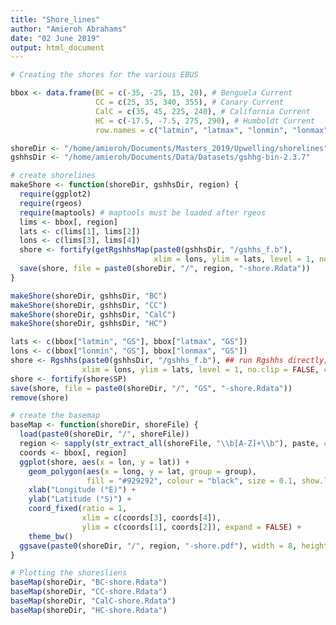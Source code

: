 ```yaml
---
title: "Shore_lines"
author: "Amieroh Abrahams"
date: "02 June 2019"
output: html_document
---
```


```r
# Creating the shores for the various EBUS

bbox <- data.frame(BC = c(-35, -25, 15, 20), # Benguela Current
                   CC = c(25, 35, 340, 355), # Canary Current
                   CalC = c(35, 45, 225, 240), # California Current
                   HC = c(-17.5, -7.5, 275, 290), # Humboldt Current
                   row.names = c("latmin", "latmax", "lonmin", "lonmax"))

shoreDir <- "/home/amieroh/Documents/Masters_2019/Upwelling/shorelines"
gshhsDir <- "/home/amieroh/Documents/Data/Datasets/gshhg-bin-2.3.7"

# create shorelines
makeShore <- function(shoreDir, gshhsDir, region) {
  require(ggplot2)
  require(rgeos)
  require(maptools) # maptools must be loaded after rgeos
  lims <- bbox[, region]
  lats <- c(lims[1], lims[2])
  lons <- c(lims[3], lims[4])
  shore <- fortify(getRgshhsMap(paste0(gshhsDir, "/gshhs_f.b"),
                                xlim = lons, ylim = lats, level = 1, no.clip = FALSE, checkPolygons = TRUE))
  save(shore, file = paste0(shoreDir, "/", region, "-shore.Rdata"))
}

makeShore(shoreDir, gshhsDir, "BC")
makeShore(shoreDir, gshhsDir, "CC")
makeShore(shoreDir, gshhsDir, "CalC")
makeShore(shoreDir, gshhsDir, "HC")

lats <- c(bbox["latmin", "GS"], bbox["latmax", "GS"])
lons <- c(bbox["lonmin", "GS"], bbox["lonmax", "GS"])
shore <- Rgshhs(paste0(gshhsDir, "/gshhs_f.b"), ## run Rgshhs directly; returns list
                xlim = lons, ylim = lats, level = 1, no.clip = FALSE, checkPolygons = TRUE)
shore <- fortify(shore$SP)
save(shore, file = paste0(shoreDir, "/", "GS", "-shore.Rdata"))
remove(shore)

# create the basemap
baseMap <- function(shoreDir, shoreFile) {
  load(paste0(shoreDir, "/", shoreFile))
  region <- sapply(str_extract_all(shoreFile, "\\b[A-Z]+\\b"), paste, collapse = ' ')
  coords <- bbox[, region]
  ggplot(shore, aes(x = lon, y = lat)) +
    geom_polygon(aes(x = long, y = lat, group = group),
                 fill = "#929292", colour = "black", size = 0.1, show.legend = FALSE) +
    xlab("Longitude (°E)") +
    ylab("Latitude (°S)") +
    coord_fixed(ratio = 1,
                xlim = c(coords[3], coords[4]),
                ylim = c(coords[1], coords[2]), expand = FALSE) +
    theme_bw()
  ggsave(paste0(shoreDir, "/", region, "-shore.pdf"), width = 8, height = 8)
}

# Plotting the shoresliens
baseMap(shoreDir, "BC-shore.Rdata")
baseMap(shoreDir, "CC-shore.Rdata")
baseMap(shoreDir, "CalC-shore.Rdata")
baseMap(shoreDir, "HC-shore.Rdata")
```



